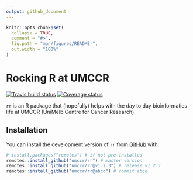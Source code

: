 ```yaml
---
output: github_document
---
```


```r
knitr::opts_chunk$set(
  collapse = TRUE,
  comment = "#>",
  fig.path = "man/figures/README-",
  out.width = "100%"
)
```

Rocking R at UMCCR
==================

[![Travis build status](https://travis-ci.org/umccr/rr.svg?branch=master)](https://travis-ci.org/umccr/rr)
[![Coverage status](https://codecov.io/gh/umccr/rr/branch/master/graph/badge.svg)](https://codecov.io/github/umccr/rr?branch=master)

`rr` is an R package that (hopefully) helps with the day to day bioinformatics
life at UMCCR (UniMelb Centre for Cancer Research).

## Installation

You can install the development version of `rr` from [GitHub](https://github.com/umccr/rr) with:

``` r
# install.packages("remotes") # if not pre-installed
remotes::install_github("umccr/rr") # master version
remotes::install_github("umccr/rr@v1.2.3") # release v1.2.3
remotes::install_github("umccr/rr@abcd") # commit abcd
```
